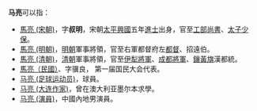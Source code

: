 '''马亮'''可以指：
* [[馬亮_(宋朝)|馬亮 (宋朝)]]，字'''叔明'''，宋朝[[太平興國|太平興國]]五年[[進士|進士]]出身，官至[[工部尚書|工部尚書]]、[[太子少保|太子少保]]。
* [[馬亮_(明朝)|馬亮 (明朝)]]，[[明朝|明朝]]軍事將領，官至右軍都督府左[[都督|都督]]、招遠伯。
* [[馬亮_(清朝)|馬亮 (清朝)]]，[[清朝|清朝]]軍事將領，官至[[伊犁將軍|伊犁將軍]]、[[成都將軍|成都將軍]]、[[鑲黃旗|鑲黃旗]]漢都統。
* [[馬亮（民國）|馬亮（民國）]]、字骥良， 第一届国民大会代表。
* [[马亮_(足球运动员)|马亮 (足球运动员)]]，球員。
* [[马亮_(大连作家)|马亮 (大连作家)]]，曾在澳大利亚墨尔本求學。
* [[马亮_(演員)|马亮 (演員)]]，中國內地男演員。
{{disambig|Cat=二字马姓人名消歧义}}